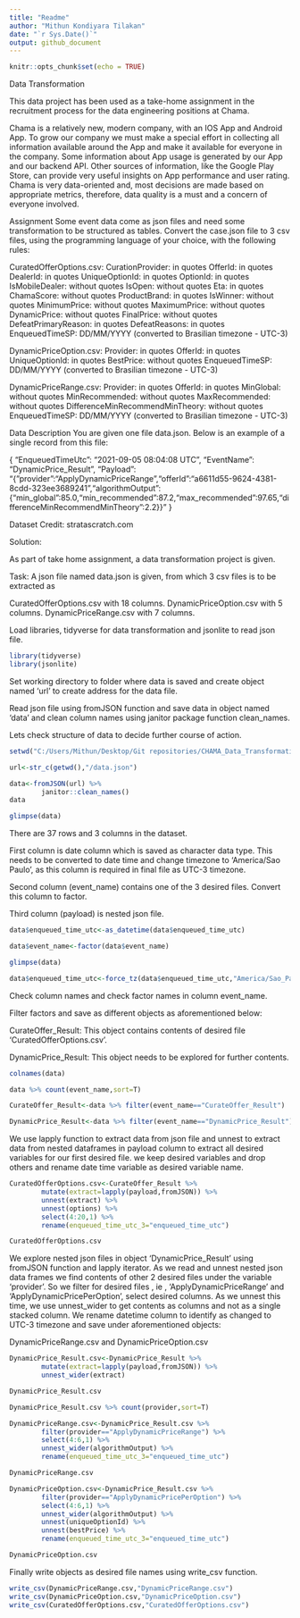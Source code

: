 ```yaml
---
title: "Readme"
author: "Mithun Kondiyara Tilakan"
date: "`r Sys.Date()`"
output: github_document
---
```


```r
knitr::opts_chunk$set(echo = TRUE)
```

Data Transformation

This data project has been used as a take-home assignment in the recruitment process for the data engineering positions at Chama.

Chama is a relatively new, modern company, with an IOS App and Android App. To grow our company we must make a special effort in collecting all information available around the App and make it available for everyone in the company. Some information about App usage is generated by our App and our backend API. Other sources of information, like the Google Play Store, can provide very useful insights on App performance and user rating. Chama is very data-oriented and, most decisions are made based on appropriate metrics, therefore, data quality is a must and a concern of everyone involved.

Assignment Some event data come as json files and need some transformation to be structured as tables. Convert the case.json file to 3 csv files, using the programming language of your choice, with the following rules:

CuratedOfferOptions.csv: 
CurationProvider: in quotes 
OfferId: in quotes 
DealerId: in quotes 
UniqueOptionId: in quotes 
OptionId: in quotes 
IsMobileDealer: without quotes 
IsOpen: without quotes Eta: in quotes 
ChamaScore: without quotes 
ProductBrand: in quotes 
IsWinner: without quotes 
MinimumPrice: without quotes 
MaximumPrice: without quotes 
DynamicPrice: without quotes 
FinalPrice: without quotes 
DefeatPrimaryReason: in quotes 
DefeatReasons: in quotes 
EnqueuedTimeSP: DD/MM/YYYY (converted to Brasilian timezone - UTC-3)

DynamicPriceOption.csv: 
Provider: in quotes 
OfferId: in quotes 
UniqueOptionId: in quotes 
BestPrice: without quotes 
EnqueuedTimeSP: DD/MM/YYYY (converted to Brasilian timezone - UTC-3)

DynamicPriceRange.csv: 
Provider: in quotes 
OfferId: in quotes 
MinGlobal: without quotes 
MinRecommended: without quotes 
MaxRecommended: without quotes 
DifferenceMinRecommendMinTheory: without quotes 
EnqueuedTimeSP: DD/MM/YYYY (converted to Brasilian timezone - UTC-3)

Data Description You are given one file data.json. Below is an example of a single record from this file:

{ “EnqueuedTimeUtc”: “2021-09-05 08:04:08 UTC”, “EventName”: “DynamicPrice_Result”, “Payload”: “{"provider":"ApplyDynamicPriceRange","offerId":"a6611d55-9624-4381-8cdd-323ee3689241","algorithmOutput":{"min_global":85.0,"min_recommended":87.2,"max_recommended":97.65,"differenceMinRecommendMinTheory":2.2}}” }

Dataset Credit: stratascratch.com

Solution:

As part of take home assignment, a data transformation project is given.

Task: A json file named data.json is given, from which 3 csv files is to be extracted as

CuratedOfferOptions.csv with 18 columns. 
DynamicPriceOption.csv with 5 columns. 
DynamicPriceRange.csv with 7 columns.

Load libraries, tidyverse for data transformation and jsonlite to read json file.

```r
library(tidyverse)
library(jsonlite)
```

Set working directory to folder where data is saved and create object named ‘url’ to create address for the data file.

Read json file using fromJSON function and save data in object named ‘data’ and clean column names using janitor package function clean_names.

Lets check structure of data to decide further course of action.

```r
setwd("C:/Users/Mithun/Desktop/Git repositories/CHAMA_Data_Transformation")

url<-str_c(getwd(),"/data.json")

data<-fromJSON(url) %>%
        janitor::clean_names()
data

glimpse(data)
```

There are 37 rows and 3 columns in the dataset.

First column is date column which is saved as character data type. This needs to be converted to date time and change timezone to ‘America/Sao Paulo’, as this column is required in final file as UTC-3 timezone.

Second column (event_name) contains one of the 3 desired files. Convert this column to factor.

Third column (payload) is nested json file.

```r
data$enqueued_time_utc<-as_datetime(data$enqueued_time_utc)

data$event_name<-factor(data$event_name)

glimpse(data)

data$enqueued_time_utc<-force_tz(data$enqueued_time_utc,"America/Sao_Paulo")
```

Check column names and check factor names in column event_name.

Filter factors and save as different objects as aforementioned below:

CurateOffer_Result: This object contains contents of desired file ‘CuratedOfferOptions.csv’.

DynamicPrice_Result: This object needs to be explored for further contents.

```r
colnames(data)

data %>% count(event_name,sort=T)

CurateOffer_Result<-data %>% filter(event_name=="CurateOffer_Result")

DynamicPrice_Result<-data %>% filter(event_name=="DynamicPrice_Result")
```

We use lapply function to extract data from json file and unnest to extract data from nested dataframes in payload column to extract all desired variables for our first desired file. we keep desired variables and drop others and rename date time variable as desired variable name.

```r
CuratedOfferOptions.csv<-CurateOffer_Result %>%
        mutate(extract=lapply(payload,fromJSON)) %>% 
        unnest(extract) %>% 
        unnest(options) %>%
        select(4:20,1) %>% 
        rename(enqueued_time_utc_3="enqueued_time_utc")

CuratedOfferOptions.csv
```

We explore nested json files in object ‘DynamicPrice_Result’ using fromJSON function and lapply iterator. As we read and unnest nested json data frames we find contents of other 2 desired files under the variable ‘provider’. So we filter for desired files , ie , ‘ApplyDynamicPriceRange’ and ‘ApplyDynamicPricePerOption’, select desired columns. As we unnest this time, we use unnest_wider to get contents as columns and not as a single stacked column. We rename datetime column to identify as changed to UTC-3 timezone and save under aforementioned objects:

DynamicPriceRange.csv 
and 
DynamicPriceOption.csv

```r
DynamicPrice_Result.csv<-DynamicPrice_Result %>% 
        mutate(extract=lapply(payload,fromJSON)) %>% 
        unnest_wider(extract) 

DynamicPrice_Result.csv

DynamicPrice_Result.csv %>% count(provider,sort=T)

DynamicPriceRange.csv<-DynamicPrice_Result.csv %>% 
        filter(provider=="ApplyDynamicPriceRange") %>% 
        select(4:6,1) %>%
        unnest_wider(algorithmOutput) %>% 
        rename(enqueued_time_utc_3="enqueued_time_utc")

DynamicPriceRange.csv

DynamicPriceOption.csv<-DynamicPrice_Result.csv %>% 
        filter(provider=="ApplyDynamicPricePerOption") %>% 
        select(4:6,1) %>% 
        unnest_wider(algorithmOutput) %>% 
        unnest(uniqueOptionId) %>% 
        unnest(bestPrice) %>% 
        rename(enqueued_time_utc_3="enqueued_time_utc")

DynamicPriceOption.csv
```
Finally write objects as desired file names using write_csv function.

```r
write_csv(DynamicPriceRange.csv,"DynamicPriceRange.csv")
write_csv(DynamicPriceOption.csv,"DynamicPriceOption.csv")
write_csv(CuratedOfferOptions.csv,"CuratedOfferOptions.csv")
```

